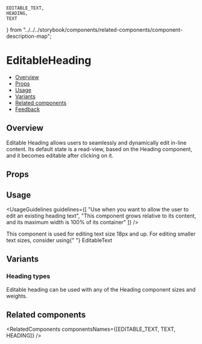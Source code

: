     EDITABLE_TEXT,
    HEADING,
    TEXT
} from "../../../storybook/components/related-components/component-description-map";

<Meta of={EditableHeadingStories} />


# EditableHeading

- [Overview](#overview)
- [Props](#props)
- [Usage](#usage)
- [Variants](#variants)
- [Related components](#related-components)
- [Feedback](#feedback)

## Overview

Editable Heading allows users to seamlessly and dynamically edit in-line content. Its default state is a read-view, based on the <Link href="/?path=/docs/text-heading--overview" withoutSpacing>Heading component</Link>, and it becomes editable after clicking on it.

<Canvas>
  <Story of={EditableHeadingStories.Overview} />
</Canvas>

## Props

<ArgsTable story="Overview" />

## Usage

<UsageGuidelines
  guidelines={[
    "Use when you want to allow the user to edit an existing heading text",
    "This component grows relative to its content, and its maximum width is 100% of its container"
  ]}
/>

<Tip title="Am I using the right component?">
  This component is used for editing text size 18px and up. For editing smaller text sizes, consider using{" "}
  <Link href="/?path=/docs/inputs-editabletext--overview" withoutSpacing target={Link.targets.PARENT} size="small">
    EditableText
  </Link>
</Tip>

## Variants

### Heading types

Editable heading can be used with any of the <Link href="/?path=/docs/text-heading--overview" withoutSpacing>Heading component</Link> sizes and weights.

<Canvas>
  <Story of={EditableHeadingStories.Types} />
</Canvas>

## Related components

<RelatedComponents componentsNames={[EDITABLE_TEXT, TEXT, HEADING]} />
